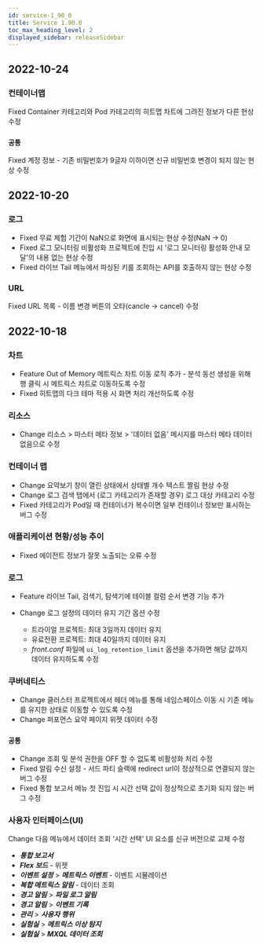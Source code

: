 ```yaml
---
id: service-1_90_0
title: Service 1.90.0
toc_max_heading_level: 2
displayed_sidebar: releaseSidebar
---
```



## 2022-10-24

### 컨테이너맵

<Status>Fixed</Status> Container 카테고리와 Pod 카테고리의 히트맵 차트에 그려진 정보가 다른 현상 수정

### `공통`

<Status>Fixed</Status> <UI>계정 정보</UI> - 기존 비밀번호가 9글자 이하이면 신규 비밀번호 변경이 되지 않는 현상 수정

## 2022-10-20 

### 로그

* <Status>Fixed</Status> 무료 체험 기간이 NaN으로 화면에 표시되는 현상 수정(NaN → 0)
* <Status>Fixed</Status> 로그 모니터링 비활성화 프로젝트에 진입 시 '로그 모니터링 활성화 안내 모달'의 내용 없는 현상 수정
* <Status>Fixed</Status> <UI>라이브 Tail</UI> 메뉴에서 파싱된 키를 조회하는 API를 호출하지 않는 현상 수정

### URL

<Status>Fixed</Status> URL 목록 - 이름 변경 버튼의 오타(cancle → cancel) 수정

## 2022-10-18

### 차트

- <Status>Feature</Status> Out of Memory 메트릭스 차트 이동 로직 추가 - 분석 동선 생성을 위해 행 클릭 시 메트릭스 챠트로 이동하도록 수정
- <Status>Fixed</Status> 히트맵의 다크 테마 적용 시 화면 처리 개선하도록 수정

### 리소스

- <Status>Change</Status> <UI>리소스</UI> > <UI>마스터 메타 정보</UI> > '데이터 없음' 메시지를 <UI>마스터 메타 데이터 없음</UI>으로 수정

### 컨테이너 맵

- <Status>Change</Status> 요약보기 창이 열린 상태에서 상태별 개수 텍스트 짤림 현상 수정
- <Status>Change</Status> 로그 검색 탭에서 (로그 카테고리가 존재할 경우) 로그 대상 카테고리 수정
- <Status>Fixed</Status> 카테고리가 Pod일 때 컨테이너가 복수이면 일부 컨테이너 정보만 표시하는 버그 수정

### 애플리케이션 현황/성능 추이

- <Status>Fixed</Status> 에이전트 정보가 잘못 노출되는 오류 수정

### 로그

* <Status>Feature</Status> <UI>라이브 Tail</UI>, <UI>검색기</UI>, <UI>탐색기</UI>에 테이블 컬럼 순서 변경 기능 추가
* <Status>Change</Status> 로그 설정의 데이터 유지 기간 옵션 수정

  * 트라이얼 프로젝트: 최대 3일까지 데이터 유지
  * 유료전환 프로젝트: 최대 40일까지 데이터 유지
  * *front.conf* 파일에 `ui_log_retention_limit` 옵션을 추가하면 해당 값까지 데이터 유지하도록 수정

### 쿠버네티스

- <Status>Change</Status> 클러스터 프로젝트에서 헤더 메뉴를 통해 네임스페이스 이동 시 기존 메뉴를 유지한 상태로 이동할 수 있도록 수정
- <Status>Change</Status> 퍼포먼스 요약 페이지 위젯 데이터 수정

### `공통`

* <Status>Change</Status> 조회 및 분석 권한을 OFF 할 수 없도록 비활성화 처리 수정
* <Status>Fixed</Status> 알림 수신 설정 - 서드 파티 슬랙에 redirect url이 정상적으로 연결되지 않는 버그 수정
* <Status>Fixed</Status> <UI>통합 보고서</UI> 메뉴 첫 진입 시 시간 선택 값이 정상적으로 초기화 되지 않는 버그 수정

### 사용자 인터페이스(UI)

<Status>Change</Status> 다음 메뉴에서 데이터 조회 '<UI>시간 선택</UI>' UI 요소를 신규 버전으로 교체 수정

* ***통합 보고서***
* ***Flex 보드*** - 위젯
* ***이벤트 설정*** > ***메트릭스 이벤트*** - 이벤트 시뮬레이션
* ***복합 메트릭스 알림*** - 데이터 조회
* ***경고 알림*** > ***파일 로그 알림***
* ***경고 알림*** > ***이벤트 기록***
* ***관리*** > ***사용자 행위***
* ***실험실*** > ***메트릭스 이상 탐지***
* ***실험실*** > ***MXQL 데이터 조회***
